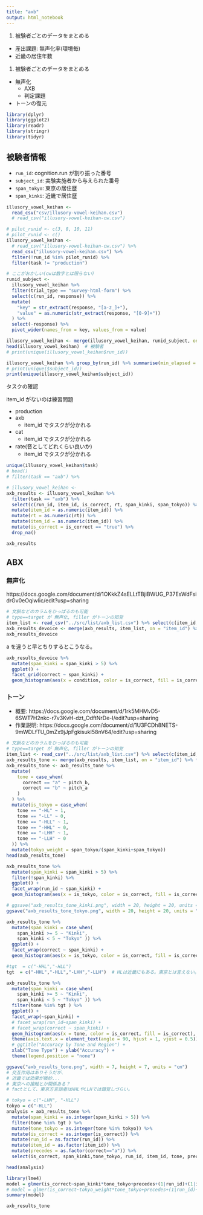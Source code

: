 ```yaml
---
title: "axb"
output: html_notebook
---
```


1. 被験者ごとのデータをまとめる
  * 産出課題: 無声化率(環境毎)
  * 近畿の居住年数
1. 被験者ごとのデータをまとめる
  * 無声化
    * AXB
    * 判定課題
  * トーンの復元

```r
library(dplyr)
library(ggplot2)
library(readr)
library(stringr)
library(tidyr)
```

## 被験者情報

* `run_id`: cognition.run が割り振った番号
* `subject_id`: 実験実施者から与えられた番号
* `span_tokyo`: 東京の居住歴
* `span_kinki`: 近畿で居住歴
```r
illusory_vowel_keihan <-
  read_csv("csv/illusory-vowel-keihan.csv")
  # read_csv("illusory-vowel-keihan-cw.csv")
```

```r
# pilot_runid <- c(3, 8, 10, 11)
# pilot_runid <- c()
illusory_vowel_keihan <-
  # read_csv("illusory-vowel-keihan-cw.csv") %>%
  read_csv("illusory-vowel-keihan.csv") %>%
  filter(!run_id %in% pilot_runid) %>%
  filter(task != "production")

# ここがおかしい(cwは数字とは限らない)
runid_subject <-
  illusory_vowel_keihan %>%
  filter(trial_type == "survey-html-form") %>%
  select(c(run_id, response)) %>%
  mutate(
    "key" = str_extract(response, "[a-z_]+"),
    "value" = as.numeric(str_extract(response, "[0-9]+"))
  ) %>%
  select(-response) %>%
  pivot_wider(names_from = key, values_from = value)

illusory_vowel_keihan <- merge(illusory_vowel_keihan, runid_subject, on = "item_id")
head(illusory_vowel_keihan)  # 被験者
# print(unique(illusory_vowel_keihan$run_id))

illusory_vowel_keihan %>% group_by(run_id) %>% summarise(min_elapsed = max(time_elapsed)/1000/60) %>% print
# print(unique($subject_id))
print(unique(illusory_vowel_keihan$subject_id))
```

タスクの確認

item_id がないのは練習問題

* production
* axb
  * item_id でタスクが分かれる
* cat
  * item_id でタスクが分かれる
* rate(音としてどれくらい良いか)
  * item_id でタスクが分かれる

```r
unique(illusory_vowel_keihan$task)
# head()
# filter(task == "axb") %>%
```

```r
# illusory_vowel_keihan <-
axb_results <- illusory_vowel_keihan %>%
  filter(task == "axb") %>%
  select(c(run_id, item_id, is_correct, rt, span_kinki, span_tokyo)) %>%
  mutate(item_id = as.numeric(item_id)) %>%
  mutate(rt = as.numeric(rt)) %>%
  mutate(item_id = as.numeric(item_id)) %>%
  mutate(is_correct = is_correct == "true") %>%
  drop_na()

axb_results
```

## ABX

### 無声化

https://docs.google.com/document/d/1OKkkZ4sELLtTBjiBWUG_P37EsWdFsidrGv0eOqiwIic/edit?usp=sharing

```r
# 文脈などのカラムをひっぱるのも可能
# type==target が 無声化, filler がトーンの知覚
item_list <- read_csv("../src/list/axb_list.csv") %>% select(c(item_id, type, condition, correct))
axb_results_devoice <- merge(axb_results, item_list, on = "item_id") %>% filter(type == "target")
axb_results_devoice
```

a を違うと早とちりするとこうなる。

```r
axb_results_devoice %>%
  mutate(span_kinki = span_kinki > 5) %>%
  ggplot() +
  facet_grid(correct ~ span_kinki) +
  geom_histogram(aes(x = condition, color = is_correct, fill = is_correct), stat = "count", position = "fill")
```

### トーン

- 概要: https://docs.google.com/document/d/1rk5MHMvD5-6SWT7H2nkc-r7v3KvH-dzt_OdftNrDe-I/edit?usp=sharing
- 作業説明: https://docs.google.com/document/d/1U3FCDh8NETS-9mWDLfTU_0mZx9jJpFgkisukI58nV64/edit?usp=sharing

```r
# 文脈などのカラムをひっぱるのも可能
# type==target が 無声化, filler がトーンの知覚
item_list <- read_csv("../src/list/axb_list.csv") %>% select(c(item_id, type, correct, pitch_a, pitch_b))
axb_results_tone <- merge(axb_results, item_list, on = "item_id") %>% filter(type != "target")
axb_results_tone <- axb_results_tone %>%
  mutate(
    tone = case_when(
      correct == "a" ~ pitch_b,
      correct == "b" ~ pitch_a
    )
  ) %>%
  mutate(is_tokyo = case_when(
    tone == "-HL" ~ 1,
    tone == "-LL" ~ 0,
    tone == "-HLL" ~ 1,
    tone == "-HHL" ~ 0,
    tone == "-LHH" ~ 1,
    tone == "-LLH" ~ 0
  )) %>% 
  mutate(tokyo_weight = span_tokyo/(span_kinki+span_tokyo))
head(axb_results_tone)
```

```r
axb_results_tone %>%
  mutate(span_kinki = span_kinki > 5) %>%
  filter(!span_kinki) %>%
  ggplot() +
  facet_wrap(run_id ~ span_kinki) +
  geom_histogram(aes(x = is_tokyo, color = is_correct, fill = is_correct), stat = "count", position = "fill")

# ggsave("axb_results_tone_kinki.png", width = 20, height = 20, units = "cm")
ggsave("axb_results_tone_tokyo.png", width = 20, height = 20, units = "cm")
```

```r
axb_results_tone %>%
  mutate(span_kinki = case_when(
    span_kinki >= 5 ~ "Kinki",
    span_kinki < 5 ~ "Tokyo" )) %>% 
  ggplot() +
  facet_wrap(correct ~ span_kinki) +
  geom_histogram(aes(x = is_tokyo, color = is_correct, fill = is_correct), stat = "count", position = "fill")
```

```r
#tgt  = c("-HHL","-HLL")
tgt  = c("-HHL","-HLL","-LHH","-LLH")  # HLは近畿にもある。東京とは言えない。

axb_results_tone %>%
  mutate(span_kinki = case_when(
    span_kinki >= 5 ~ "Kinki",
    span_kinki < 5 ~ "Tokyo" )) %>% 
  filter(tone %in% tgt ) %>%
  ggplot() +
  facet_wrap(~span_kinki) +
  # facet_wrap(run_id~span_kinki) +
  # facet_wrap(correct ~ span_kinki) +
  geom_histogram(aes(x = tone, color = is_correct, fill = is_correct), stat = "count", position = "fill") +
  theme(axis.text.x = element_text(angle = 90, hjust = 1, vjust = 0.5)) +
  # ggtitle("Accuracy by Tone and Region") +
  xlab("Tone Type") + ylab("Accuracy") +
  theme(legend.position = "none")

ggsave("axb_results_tone.png", width = 7, height = 7, units = "cm")
# 交互作用はありそうだが、
# 近畿では効果が微妙...
# 東京への接触とか関係ある？
# factとして、東京方言話者はHHLやLLHでは錯覚しづらい。
```
```r
# tokyo = c("-LHH", "-HLL")
tokyo = c("-HLL")
analysis = axb_results_tone %>%
  mutate(span_kinki = as.integer(span_kinki > 5)) %>%
  filter(tone %in% tgt ) %>% 
  mutate(tone_tokyo = as.integer(tone %in% tokyo)) %>% 
  mutate(is_correct = as.integer(is_correct)) %>% 
  mutate(run_id = as.factor(run_id)) %>% 
  mutate(item_id = as.factor(item_id)) %>% 
  mutate(precedes = as.factor(correct=="a")) %>% 
  select(is_correct, span_kinki,tone_tokyo, run_id, item_id, tone, precedes, is_tokyo, tokyo_weight) 

head(analysis)
```

```r
library(lme4)
model = glmer(is_correct~span_kinki*tone_tokyo+precedes+(1|run_id)+(1|item_id), data=analysis, family=binomial)
# model = glmer(is_correct~tokyo_weight*tone_tokyo+precedes+(1|run_id)+(1|item_id), data=analysis, family=binomial)
summary(model)
```

```r
axb_results_tone 
```

